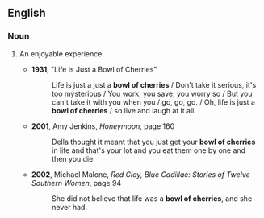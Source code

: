 ==English==

===Noun===
{{en-noun|sg=[[bowl]] [[of]] [[cherries]]|pl=bowls of cherries}}

# {{idiomatic}} An enjoyable experience.
#* '''1931''', "Life is Just a Bowl of Cherries"
#*: Life is just a just a '''bowl of cherries''' / Don't take it serious, it's too mysterious / You work, you save, you worry so / But you can't take it with you when you / go, go, go. / Oh, life is just a '''bowl of cherries''' / so live and laugh at it all. 
#* '''2001''', Amy Jenkins, ''Honeymoon'', page 160
#*: Della thought it meant that you just get your '''bowl of cherries''' in life and that's your lot and you eat them one by one and then you die.
#* '''2002''', Michael Malone, ''Red Clay, Blue Cadillac: Stories of Twelve Southern Women'', page 94
#*: She did not believe that life was a '''bowl of cherries''', and she never had.